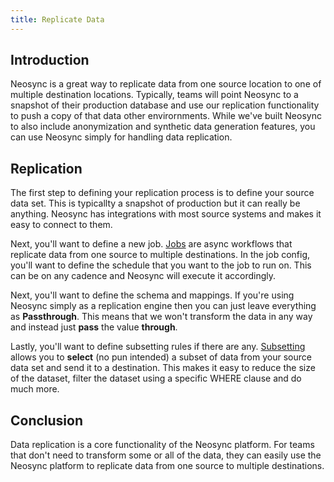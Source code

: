 ```yaml
---
title: Replicate Data
---
```


## Introduction

Neosync is a great way to replicate data from one source location to one of multiple destination locations. Typically, teams will point Neosync to a snapshot of their production database and use our replication functionality to push a copy of that data other envirornments. While we've built Neosync to also include anonymization and synthetic data generation features, you can use Neosync simply for handling data replication.

## Replication

The first step to defining your replication process is to define your source data set. This is typicallty a snapshot of production but it can really be anything. Neosync has integrations with most source systems and makes it easy to connect to them.

Next, you'll want to define a new job. [Jobs](/platform#jobs) are async workflows that replicate data from one source to multiple destinations. In the job config, you'll want to define the schedule that you want to the job to run on. This can be on any cadence and Neosync will execute it accordingly.

Next, you'll want to define the schema and mappings. If you're using Neosync simply as a replication engine then you can just leave everything as **Passthrough**. This means that we won't transform the data in any way and instead just **pass** the value **through**.

Lastly, you'll want to define subsetting rules if there are any. [Subsetting](/platform#subset) allows you to **select** (no pun intended) a subset of data from your source data set and send it to a destination. This makes it easy to reduce the size of the dataset, filter the dataset using a specific WHERE clause and do much more.

## Conclusion

Data replication is a core functionality of the Neosync platform. For teams that don't need to transform some or all of the data, they can easily use the Neosync platform to replicate data from one source to multiple destinations.

